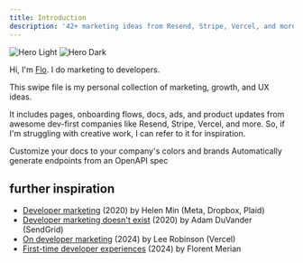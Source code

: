 ```yaml
---
title: Introduction
description: '42+ marketing ideas from Resend, Stripe, Vercel, and more.'
---
```


<img
  className="block dark:hidden"
  src="/images/hero-light.svg"
  alt="Hero Light"
/>
<img
  className="hidden dark:block"
  src="/images/hero-dark.svg"
  alt="Hero Dark"
/>

Hi, I'm [Flo](https://read.cv/fmerian). I do marketing to developers.

This swipe file is my personal collection of marketing, growth, and UX ideas.

It includes pages, onboarding flows, docs, ads, and product updates from awesome dev-first companies like Resend, Stripe, Vercel, and more. 
So, if I'm struggling with creative work, I can refer to it for inspiration.

<CardGroup cols={2}>
  <Card
    title="Pages"
    icon="palette"
    href="https://fmerian.mintlify.app/examples/pages.mdx"
  >
    Customize your docs to your company's colors and brands
  </Card>
  <Card
    title="Reference APIs"
    icon="code"
    href="https://fmerian.mintlify.app/examples/posts.mdx"
  >
    Automatically generate endpoints from an OpenAPI spec
  </Card>
</CardGroup>

## further inspiration

- [Developer marketing](https://helenmin.com/blog/marketing-to-developers) (2020) by Helen Min (Meta, Dropbox, Plaid)
- [Developer marketing doesn't exist](https://everydeveloper.com/developer-marketing/book/) (2020) by Adam DuVander (SendGrid)
- [On developer marketing](https://leerob.io/blog/developer-marketing) (2024) by Lee Robinson (Vercel)
- [First-time developer experiences](https://read.cv/fmerian/dx) (2024) by Florent Merian
